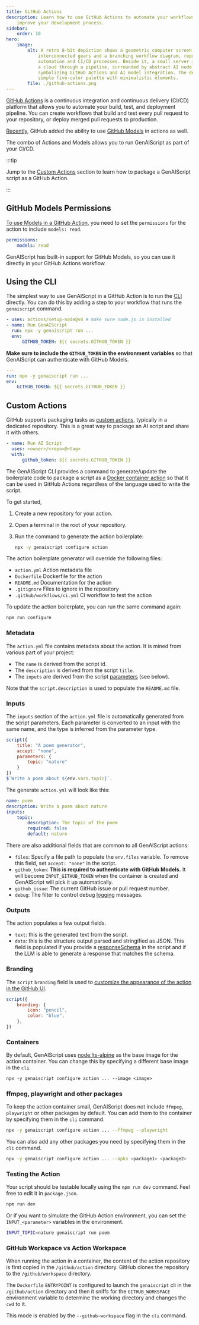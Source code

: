 ```yaml
---
title: GitHub Actions
description: Learn how to use GitHub Actions to automate your workflows and
    improve your development process.
sidebar:
    order: 10
hero:
    image:
        alt: A retro 8-bit depiction shows a geometric computer screen featuring
            interconnected gears and a branching workflow diagram, representing
            automation and CI/CD processes. Beside it, a small server icon connects to
            a cloud through a pipeline, surrounded by abstract AI node designs,
            symbolizing GitHub Actions and AI model integration. The design uses a
            simple five-color palette with minimalistic elements.
        file: ./github-actions.png
---
```



[GitHub Actions](https://docs.github.com/en/actions) is a continuous integration and continuous delivery (CI/CD) platform that allows you to automate your build, test, and deployment pipeline. You can create workflows that build and test every pull request to your repository, or deploy merged pull requests to production.

[Recently](https://github.blog/changelog/2025-04-14-github-actions-token-integration-now-generally-available-in-github-models/), GitHub added the ability to use [GitHub Models](https://docs.github.com/en/github-models) in actions as well.

The combo of Actions and Models allows you to run GenAIScript as part of your CI/CD.

:::tip

Jump to the [Custom Actions](#custom-actions) section to learn how to package a GenAIScript script as a GitHub Action.

:::

## GitHub Models Permissions

[To use Models in a GitHub Action](https://docs.github.com/en/github-models/use-github-models/integrating-ai-models-into-your-development-workflow#using-ai-models-with-github-actions), you need to set the `permissions` for the action to include `models: read`.

```yaml "models: read"
permissions:
    models: read
```

GenAIScript has built-in support for GitHub Models, so you can use it directly in your GitHub Actions workflow.

## Using the CLI

The simplest way to use GenAIScript in a GitHub Action is to run the [CLI](/genaiscript/reference/cli) directly.
You can do this by adding a step to your workflow that runs the `genaiscript` command.

```yaml "npx -y genaiscript run ..."
- uses: actions/setup-node@v4 # make sure node.js is installed
- name: Run GenAIScript
  run: npx -y genaiscript run ...
  env:
      GITHUB_TOKEN: ${{ secrets.GITHUB_TOKEN }}
```

**Make sure to include the `GITHUB_TOKEN` in the environment variables** so that GenAIScript can authenticate with GitHub Models.

```yaml "GITHUB_TOKEN: ${{ secrets.GITHUB_TOKEN }}"
---
run: npx -y genaiscript run ...
env:
    GITHUB_TOKEN: ${{ secrets.GITHUB_TOKEN }}
```

## Custom Actions

GitHub supports packaging tasks as [custom actions](https://docs.github.com/en/actions/sharing-automations/creating-actions/about-custom-actions), typically in a dedicated repository. This is a great way to package an AI script and share it with others.

```yaml "uses: <owner>/<repo>@<tag>"
- name: Run AI Script
  uses: <owner>/<repo>@<tag>
  with:
      github_token: ${{ secrets.GITHUB_TOKEN }}
```

The GenAIScript CLI provides a command to generate/update the boilerplate code to package a script as a
[Docker container action](https://docs.github.com/en/actions/sharing-automations/creating-actions/creating-a-docker-container-action) so that it can be used in GitHub Actions regardless of the language used to write the script.

To get started,

<Steps>

<ol>

<li>

Create a new repository for your action.

</li>

<li>

Open a terminal in the root of your repository.

</li>

<li>

Run the command to generate the action boilerplate:

```bash
npx -y genaiscript configure action
```

</li>

</ol>

</Steps>

The action boilerplate generator will override the following files:

<FileTree>

- `action.yml` Action metadata file
- `Dockerfile` Dockerfile for the action
- `README.md` Documentation for the action
- `.gitignore` Files to ignore in the repository
- `.github/workflows/ci.yml` CI workflow to test the action

</FileTree>

To update the action boilerplate, you can run the same command again:

```bash
npm run configure
```

### Metadata

The `action.yml` file contains metadata about the action. It is mined from various part of your project:

- The `name` is derived from the script id.
- The `description` is derived from the script `title`.
- The `inputs` are derived from the script [parameters](/genaiscript/reference/scripts/parameters) (see below).

Note that the `script.description` is used to populate the `README.md` file.

### Inputs

The `inputs` section of the `action.yml` file is automatically generated from the script parameters.
Each parameter is converted to an input with the same name, and the type is inferred from the parameter type.

```js title="poem.genai.mts"
script({
    title: "A poem generator",
    accept: "none",
    parameters: {
        topic: "nature"
    }
})
$`Write a poem about ${env.vars.topic}`.
```

The generate `action.yml` will look like this:

```yaml title="action.yml"
name: poem
description: Write a poem about nature
inputs:
    topic:
        description: The topic of the poem
        required: false
        default: nature
```

There are also additional fields that are common to all GenAIScript actions:

- `files`: Specify a file path to populate the `env.files` variable. To remove this field, set `accept: "none"` in the script.
- `github_token`: **This is required to authenticate with GitHub Models.**
  It will become `INPUT_GITHUB_TOKEN` when the container is created and GenAIScript will pick it up automatically.
- `github_issue`: The current GitHub issue or pull request number.
- `debug`: The filter to control debug [logging](/genaiscript/reference/scripts/logging) messages.

### Outputs

The action populates a few output fields.

- `text`: this is the generated text from the script.
- `data`: this is the structure output parsed and stringified as JSON. This field is populated
  if you provide a [responseSchema](/genaiscript/reference/scripts/schemas) in the script and if the LLM is able to generate a response that matches the schema.

### Branding

The `script` `branding` field is used to [customize the appearance of the action in the GitHub UI](https://docs.github.com/en/actions/sharing-automations/creating-actions/metadata-syntax-for-github-actions?versionId=free-pro-team%40latest&productId=actions&restPage=sharing-automations%2Ccreating-actions%2Creleasing-and-maintaining-actions#branding).

```js
script({
    branding: {
        icon: "pencil",
        color: "blue",
    },
})
```

### Containers

By default, GenAIScript uses [node:lts-alpine](https://hub.docker.com/_/node/) as the base image for the action container.
You can change this by specifying a different base image in the `cli`.

```dockerfile "--image <image>"
npx -y genaiscript configure action ... --image <image>
```

### ffmpeg, playwright and other packages

To keep the action container small, GenAIScript does not include `ffmpeg`, `playwright` or other packages by default.
You can add them to the container by specifying them in the `cli` command.

```bash "--ffmpeg --playwright"
npx -y genaiscript configure action ... --ffmpeg --playwright
```

You can also add any other packages you need by specifying them in the `cli` command.

```bash "--apks <package1> <package2>"
npx -y genaiscript configure action ... --apks <package1> <package2>
```

### Testing the Action

Your script should be testable locally using the `npm run dev` command. Feel free to edit it in `package.json`.

```bash
npm run dev
```

Or if you want to simulate the GitHub Action environment,
you can set the `INPUT_<parameter>` variables in the environment.

```bash
INPUT_TOPIC=nature genaiscript run poem
```

### GitHub Workspace vs Action Workspace

When running the action in a container, the content of the action repository
is first copied in the `/github/action` directory. GitHub clones the repository to the `/github/workspace` directory.

The `Dockerfile` `ENTRYPOINT` is configured to launch the `genaiscript` cli in the `/github/action` directory
and then it sniffs for the `GITHUB_WORKSPACE` environment variable to determine the working directory
and changes the `cwd` to it.

This mode is enabled by the `--github-workspace` flag in the `cli` command.
